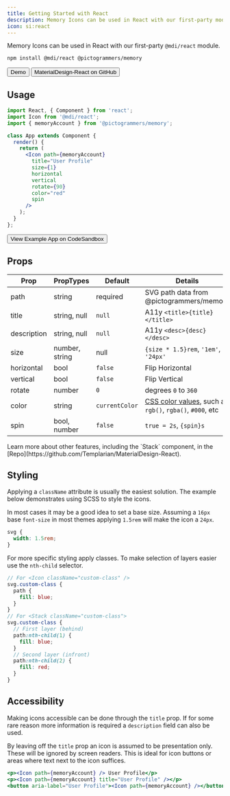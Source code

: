 ```yaml
---
title: Getting Started with React
description: Memory Icons can be used in React with our first-party module.
icon: si:react
---
```


Memory Icons can be used in React with our first-party `@mdi/react` module.

```bash
npm install @mdi/react @pictogrammers/memory
```

<Button href='https://templarian.github.io/@mdi/react/' startIcon='mdi:human-male-board'>Demo</Button>
<Button href='https://github.com/Templarian/MaterialDesign-React' startIcon='mdi:github'>MaterialDesign-React on GitHub</Button>

## Usage

```jsx
import React, { Component } from 'react';
import Icon from '@mdi/react';
import { memoryAccount } from '@pictogrammers/memory';

class App extends Component {
  render() {
    return (
      <Icon path={memoryAccount}
        title="User Profile"
        size={1}
        horizontal
        vertical
        rotate={90}
        color="red"
        spin
      />
    );
  }
};
```

<Button href='https://codesandbox.io/s/staging-paper-5w879' startIcon='mdi:open-in-new'>View Example App on CodeSandbox</Button>

## Props

| Prop        | PropTypes      | Default        | Details |
|-------------|----------------|----------------|---------|
| path        | string         | required       | SVG path data from @pictogrammers/memory |
| title       | string, null   | `null`         | A11y `<title>{title}</title>` |
| description | string, null   | `null`         | A11y `<desc>{desc}</desc>` |
| size        | number, string | null           | `{size * 1.5}rem`, `'1em'`, `'24px'` |
| horizontal  | bool           | `false`        | Flip Horizontal |
| vertical    | bool           | `false`        | Flip Vertical |
| rotate      | number         | `0`            | degrees `0` to `360` |
| color       | string         | `currentColor` | [CSS color values](https://developer.mozilla.org/en-US/docs/Web/CSS/color_value), such as `rgb()`, `rgba()`, `#000`, etc |
| spin        | bool, number   | `false`        | `true = 2s`, `{spin}s` |

<Note>
  Learn more about other features, including the `Stack` component, in the [Repo](https://github.com/Templarian/MaterialDesign-React).
</Note>

## Styling

Applying a `className` attribute is usually the easiest solution. The example below demonstrates using SCSS to style the icons.

In most cases it may be a good idea to set a base size. Assuming a `16px` base `font-size` in most themes applying `1.5rem` will make the icon a `24px`.

```scss
svg {
  width: 1.5rem;
}
```

For more specific styling apply classes. To make selection of layers easier use the `nth-child` selector.

```scss
// For <Icon className="custom-class" />
svg.custom-class {
  path {
    fill: blue;
  }
}
// For <Stack className="custom-class">
svg.custom-class {
  // First layer (behind)
  path:nth-child(1) {
    fill: blue;
  }
  // Second layer (infront)
  path:nth-child(2) {
    fill: red;
  }
}
```

## Accessibility

Making icons accessible can be done through the `title` prop. If for some rare reason more information is required a `description` field can also be used.

By leaving off the `title` prop an icon is assumed to be presentation only. These will be ignored by screen readers. This is ideal for icon buttons or areas where text next to the icon suffices.

```jsx
<p><Icon path={memoryAccount} /> User Profile</p>
<p><Icon path={memoryAccount} title="User Profile" /></p>
<button aria-label="User Profile"><Icon path={memoryAccount} /></button>
```

